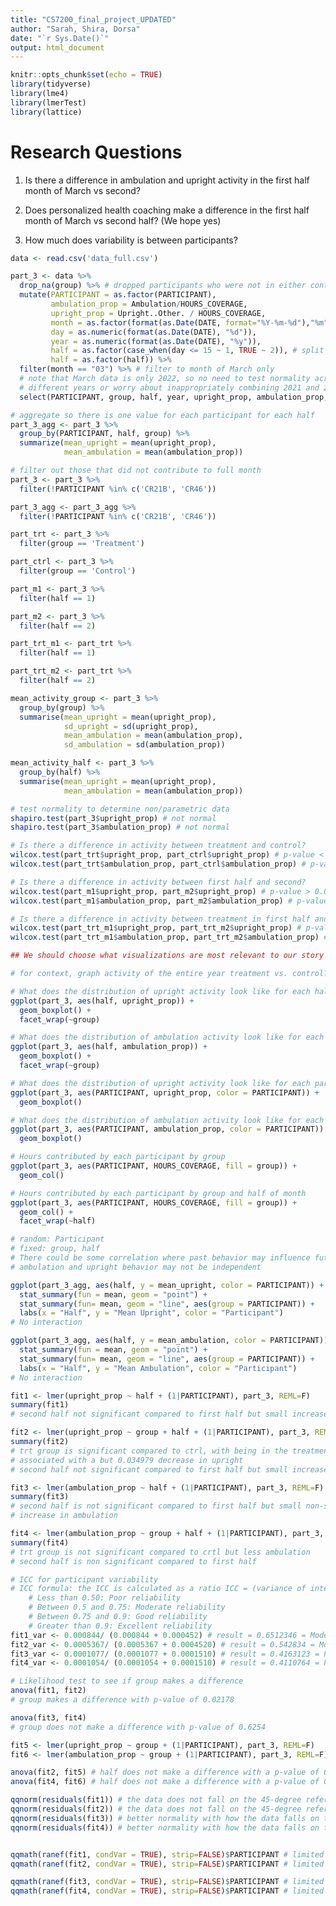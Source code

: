 ```yaml
---
title: "CS7200_final_project_UPDATED"
author: "Sarah, Shira, Dorsa"
date: "`r Sys.Date()`"
output: html_document
---
```


```r
knitr::opts_chunk$set(echo = TRUE)
library(tidyverse)
library(lme4)
library(lmerTest)
library(lattice)
```

# Research Questions
1) Is there a difference in ambulation and upright activity in the first half month of March vs second?

2) Does personalized health coaching make a difference in the first half month of March vs second half? (We hope yes)

3) How much does variability is between participants?

``` r
data <- read.csv('data_full.csv')

part_3 <- data %>% 
  drop_na(group) %>% # dropped participants who were not in either control or treatment
  mutate(PARTICIPANT = as.factor(PARTICIPANT),
         ambulation_prop = Ambulation/HOURS_COVERAGE,
         upright_prop = Upright..Other. / HOURS_COVERAGE,
         month = as.factor(format(as.Date(DATE, format="%Y-%m-%d"),"%m")),
         day = as.numeric(format(as.Date(DATE), "%d")),
         year = as.numeric(format(as.Date(DATE), "%y")),
         half = as.factor(case_when(day <= 15 ~ 1, TRUE ~ 2)), # split by 1st and 2nd half of month
         half = as.factor(half)) %>% 
  filter(month == "03") %>% # filter to month of March only
  # note that March data is only 2022, so no need to test normality across two 
  # different years or worry about inappropriately combining 2021 and 2022 data.
  select(PARTICIPANT, group, half, year, upright_prop, ambulation_prop, HOURS_COVERAGE)

# aggregate so there is one value for each participant for each half
part_3_agg <- part_3 %>% 
  group_by(PARTICIPANT, half, group) %>% 
  summarize(mean_upright = mean(upright_prop),
            mean_ambulation = mean(ambulation_prop))

# filter out those that did not contribute to full month
part_3 <- part_3 %>% 
  filter(!PARTICIPANT %in% c('CR21B', 'CR46'))

part_3_agg <- part_3_agg %>% 
  filter(!PARTICIPANT %in% c('CR21B', 'CR46'))

```

```r
part_trt <- part_3 %>% 
  filter(group == 'Treatment')

part_ctrl <- part_3 %>% 
  filter(group == 'Control')

part_m1 <- part_3 %>% 
  filter(half == 1)

part_m2 <- part_3 %>% 
  filter(half == 2)

part_trt_m1 <- part_trt %>% 
  filter(half == 1)

part_trt_m2 <- part_trt %>% 
  filter(half == 2)

mean_activity_group <- part_3 %>% 
  group_by(group) %>% 
  summarise(mean_upright = mean(upright_prop),
            sd_upright = sd(upright_prop),
            mean_ambulation = mean(ambulation_prop),
            sd_ambulation = sd(ambulation_prop))

mean_activity_half <- part_3 %>% 
  group_by(half) %>% 
  summarise(mean_upright = mean(upright_prop),
            mean_ambulation = mean(ambulation_prop))

# test normality to determine non/parametric data
shapiro.test(part_3$upright_prop) # not normal
shapiro.test(part_3$ambulation_prop) # not normal

# Is there a difference in activity between treatment and control?
wilcox.test(part_trt$upright_prop, part_ctrl$upright_prop) # p-value < 0.05, diff
wilcox.test(part_trt$ambulation_prop, part_ctrl$ambulation_prop) # p-value < 0.05, diff

# Is there a difference in activity between first half and second?
wilcox.test(part_m1$upright_prop, part_m2$upright_prop) # p-value > 0.05, no diff
wilcox.test(part_m1$ambulation_prop, part_m2$ambulation_prop) # p-value < 0.05, diff

# Is there a difference in activity between treatment in first half and treatment in second?
wilcox.test(part_trt_m1$upright_prop, part_trt_m2$upright_prop) # p-value > 0.05, no diff
wilcox.test(part_trt_m1$ambulation_prop, part_trt_m2$ambulation_prop) # p-value > 0.05, no diff

```

```r
## We should choose what visualizations are most relevant to our story

# for context, graph activity of the entire year treatment vs. control???

# What does the distribution of upright activity look like for each half of the month and by group?
ggplot(part_3, aes(half, upright_prop)) +
  geom_boxplot() +
  facet_wrap(~group)

# What does the distribution of ambulation activity look like for each half of the month and by group?
ggplot(part_3, aes(half, ambulation_prop)) +
  geom_boxplot() +
  facet_wrap(~group)

# What does the distribution of upright activity look like for each participant for each half of the month?
ggplot(part_3, aes(PARTICIPANT, upright_prop, color = PARTICIPANT)) +
  geom_boxplot()

# What does the distribution of ambulation activity look like for each participant for each half of the month?
ggplot(part_3, aes(PARTICIPANT, ambulation_prop, color = PARTICIPANT)) +
  geom_boxplot()

# Hours contributed by each participant by group
ggplot(part_3, aes(PARTICIPANT, HOURS_COVERAGE, fill = group)) +
  geom_col()

# Hours contributed by each participant by group and half of month
ggplot(part_3, aes(PARTICIPANT, HOURS_COVERAGE, fill = group)) +
  geom_col() +
  facet_wrap(~half)
```

```r
# random: Participant
# fixed: group, half
# There could be some correlation where past behavior may influence future behavior so
# ambulation and upright behavior may not be independent

ggplot(part_3_agg, aes(half, y = mean_upright, color = PARTICIPANT)) +
  stat_summary(fun = mean, geom = "point") +
  stat_summary(fun= mean, geom = "line", aes(group = PARTICIPANT)) +
  labs(x = "Half", y = "Mean Upright", color = "Participant")
# No interaction

ggplot(part_3_agg, aes(half, y = mean_ambulation, color = PARTICIPANT)) +
  stat_summary(fun = mean, geom = "point") +
  stat_summary(fun= mean, geom = "line", aes(group = PARTICIPANT)) +
  labs(x = "Half", y = "Mean Ambulation", color = "Participant")
# No interaction

fit1 <- lmer(upright_prop ~ half + (1|PARTICIPANT), part_3, REML=F)
summary(fit1) 
# second half not significant compared to first half but small increase in upright

fit2 <- lmer(upright_prop ~ group + half + (1|PARTICIPANT), part_3, REML=F)
summary(fit2) 
# trt group is significant compared to ctrl, with being in the treatment group
# associated with a but 0.034979 decrease in upright
# second half not significant compared to first half but small increase in upright

fit3 <- lmer(ambulation_prop ~ half + (1|PARTICIPANT), part_3, REML=F)
summary(fit3)
# second half is not significant compared to first half but small non-significant 
# increase in ambulation

fit4 <- lmer(ambulation_prop ~ group + half + (1|PARTICIPANT), part_3, REML=F)
summary(fit4)
# trt group is not significant compared to crtl but less ambulation
# second half is non significant compared to first half

# ICC for participant variability
# ICC formula: the ICC is calculated as a ratio ICC = (variance of interest) / (total variance) = (variance of interest) / (variance of interest + unwanted variance)
    # Less than 0.50: Poor reliability
    # Between 0.5 and 0.75: Moderate reliability
    # Between 0.75 and 0.9: Good reliability
    # Greater than 0.9: Excellent reliability
fit1_var <- 0.000844/ (0.000844 + 0.000452) # result = 0.6512346 = Moderate reliability
fit2_var <- 0.0005367/ (0.0005367 + 0.0004520) # result = 0.542834 = Moderate reliability
fit3_var <- 0.0001077/ (0.0001077 + 0.0001510) # result = 0.4163123 = Poor reliability
fit4_var <- 0.0001054/ (0.0001054 + 0.0001510) # result = 0.4110764 = Poor reliability

# Likelihood test to see if group makes a difference
anova(fit1, fit2)
# group makes a difference with p-value of 0.02178

anova(fit3, fit4)
# group does not make a difference with p-value of 0.6254

fit5 <- lmer(upright_prop ~ group + (1|PARTICIPANT), part_3, REML=F)
fit6 <- lmer(ambulation_prop ~ group + (1|PARTICIPANT), part_3, REML=F)

anova(fit2, fit5) # half does not make a difference with a p-value of 0.6393
anova(fit4, fit6) # half does not make a difference with a p-value of 0.06341

```

``` r
qqnorm(residuals(fit1)) # the data does not fall on the 45-degree reference line as well as I've seen before.
qqnorm(residuals(fit2)) # the data does not fall on the 45-degree reference line as well as I've seen before.
qqnorm(residuals(fit3)) # better normality with how the data falls on the 45-degree reference line.
qqnorm(residuals(fit4)) # better normality with how the data falls on the 45-degree reference line.


qqmath(ranef(fit1, condVar = TRUE), strip=FALSE)$PARTICIPANT # limited points but somewhat follows the reference line
qqmath(ranef(fit2, condVar = TRUE), strip=FALSE)$PARTICIPANT # limited points but somewhat follows the reference line

qqmath(ranef(fit3, condVar = TRUE), strip=FALSE)$PARTICIPANT # limited points but somewhat follows the reference line
qqmath(ranef(fit4, condVar = TRUE), strip=FALSE)$PARTICIPANT # limited points but somewhat follows the reference line
```


